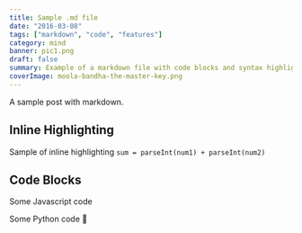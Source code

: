 ```yaml
---
title: Sample .md file
date: "2016-03-08"
tags: ["markdown", "code", "features"]
category: mind
banner: pic1.png
draft: false
summary: Example of a markdown file with code blocks and syntax highlighting
coverImage: moola-bandha-the-master-key.png
---
```


A sample post with markdown.

## Inline Highlighting

Sample of inline highlighting `sum = parseInt(num1) + parseInt(num2)`

## Code Blocks

Some Javascript code

Some Python code 🐍
